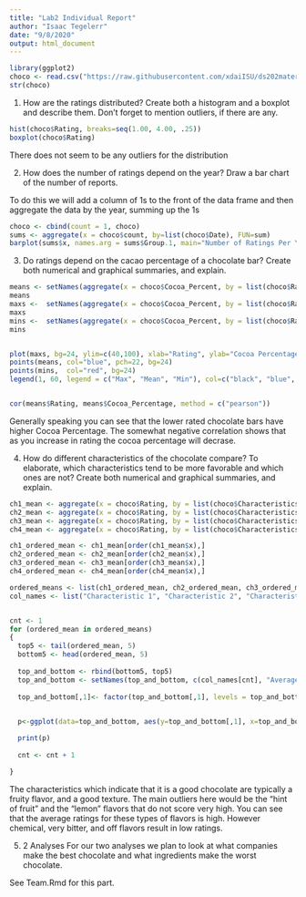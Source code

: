 ```yaml
---
title: "Lab2 Individual Report"
author: "Isaac Tegelerr"
date: "9/8/2020"
output: html_document
---
```


```r
library(ggplot2)
choco <- read.csv("https://raw.githubusercontent.com/xdaiISU/ds202materials/master/hwlabs/data/choco.csv") 
str(choco)
```

1. How are the ratings distributed? Create both a histogram and a boxplot and describe them. Don’t forget to mention outliers, if there are any.

```r
hist(choco$Rating, breaks=seq(1.00, 4.00, .25))
boxplot(choco$Rating)
```

There does not seem to be any outliers for the distribution

2. How does the number of ratings depend on the year? Draw a bar chart of the number of reports.

To do this we will add a column of 1s to the front of the data frame and then aggregate the data by the year, summing up the 1s

```r
choco <- cbind(count = 1, choco)
sums <- aggregate(x = choco$count, by=list(choco$Date), FUN=sum)
barplot(sums$x, names.arg = sums$Group.1, main="Number of Ratings Per Year" )
```
3. Do ratings depend on the cacao percentage of a chocolate bar? Create both numerical and graphical summaries, and explain.

```r
means <- setNames(aggregate(x = choco$Cocoa_Percent, by = list(choco$Rating), FUN=mean), c("Rating", "Cocoa_Percentage"))
means
maxs <-  setNames(aggregate(x = choco$Cocoa_Percent, by = list(choco$Rating), FUN=max), c("Rating", "Cocoa_Percentage"))
maxs
mins <-  setNames(aggregate(x = choco$Cocoa_Percent, by = list(choco$Rating), FUN=min), c("Rating", "Cocoa_Percentage"))
mins


plot(maxs, bg=24, ylim=c(40,100), xlab="Rating", ylab="Cocoa Percentage")
points(means, col="blue", pch=22, bg=24)
points(mins,  col="red", bg=24)
legend(1, 60, legend = c("Max", "Mean", "Min"), col=c("black", "blue", "red"), pch=c(1, 22, 1))


cor(means$Rating, means$Cocoa_Percentage, method = c("pearson"))
```
Generally speaking you can see that the lower rated chocolate bars have higher Cocoa Percentage. The somewhat negative correlation shows that as you increase in rating the cocoa percentage will decrase.


4. How do different characteristics of the chocolate compare? To elaborate, which characteristics tend to be more favorable and which ones are not? Create both numerical and graphical summaries, and explain.


```r

ch1_mean <- aggregate(x = choco$Rating, by = list(choco$Characteristics1), FUN=mean)
ch2_mean <- aggregate(x = choco$Rating, by = list(choco$Characteristics2), FUN=mean)
ch3_mean <- aggregate(x = choco$Rating, by = list(choco$Characteristics3), FUN=mean)
ch4_mean <- aggregate(x = choco$Rating, by = list(choco$Characteristics4), FUN=mean)

ch1_ordered_mean <- ch1_mean[order(ch1_mean$x),]
ch2_ordered_mean <- ch2_mean[order(ch2_mean$x),]
ch3_ordered_mean <- ch3_mean[order(ch3_mean$x),]
ch4_ordered_mean <- ch4_mean[order(ch4_mean$x),]

ordered_means <- list(ch1_ordered_mean, ch2_ordered_mean, ch3_ordered_mean, ch4_ordered_mean)
col_names <- list("Characteristic 1", "Characteristic 2", "Characteristic 3", "Characteristic 4")


cnt <- 1
for (ordered_mean in ordered_means)
{
  top5 <- tail(ordered_mean, 5)
  bottom5 <- head(ordered_mean, 5)
  
  top_and_bottom <- rbind(bottom5, top5)
  top_and_bottom <- setNames(top_and_bottom, c(col_names[cnt], "Average Rating"))
  
  top_and_bottom[,1]<- factor(top_and_bottom[,1], levels = top_and_bottom[,1])

  
  p<-ggplot(data=top_and_bottom, aes(y=top_and_bottom[,1], x=top_and_bottom[,2])) + geom_bar(stat="identity", width= 0.25)  + ylab(col_names[cnt]) + xlab("Average Rating")

  print(p)
  
  cnt <- cnt + 1

}

```

The characteristics which indicate that it is a good chocolate are typically a fruity flavor, and a good texture. The main outliers here would be the "hint of fruit" and the "lemon" flavors that do not score very high. You can see that the average ratings for these types of flavors is high. However chemical, very bitter, and off flavors result in low ratings.



5. 2 Analyses
For our two analyses we plan to look at what companies make the best chocolate and what ingredients make the worst chocolate.

See Team.Rmd for this part.

